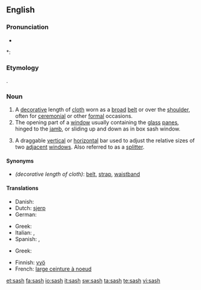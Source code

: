 ==English==

===Pronunciation===
* {{audio|en-us-sash.ogg|Audio (US)}}

*: {{rhymes|æʃ}}

===Etymology===
{{etyl|ar}} {{term|شاش|sc=Arab|tr=šāš||muslin cloth}}.

===Noun===
{{en-noun|sash|es}}

# A [[decorative]] length of [[cloth]] worn as a [[broad]] [[belt]] or over the [[shoulder]], often for [[ceremonial]] or other [[formal]] occasions.
# The opening part of a [[window]] usually containing the [[glass]] [[panes]], hinged to the [[jamb]], or sliding up and down as in box sash window.
# {{software|graphical user interface}} A draggable [[vertical]] or [[horizontal]] bar used to adjust the relative sizes of two [[adjacent]] [[window]]s.  Also referred to as a [[splitter]].

====Synonyms====
* ''(decorative length of cloth)'': [[belt]], [[strap]], [[waistband]]

====Translations====
{{trans-top|decorative length of cloth}}
* Danish: {{t-|da|skærf|n}}
* Dutch: [[sjerp]]
* German: {{t-|de|Schärpe|f}}
{{trans-mid}}
* Greek: {{t+|el|ζώνη|f|tr=zóni|sc=Grek}}
* Italian: {{t+|it|fascia|f}}, {{t-|it|sciarpa|f}}
* Spanish: {{t+|es|banda|f}}, {{t-|es|faja|f}}
{{trans-bottom}}

{{trans-top|opening part of a window}}
* Greek: {{t|el|ορθοστάτης|m|tr=orthostátis|sc=Grek}}
{{trans-mid}}
{{trans-bottom}}

{{checktrans-top}}
* Finnish: [[vyö]]
* French: [[large ceinture à noeud]]
{{checktrans-bottom}}

[[et:sash]]
[[fa:sash]]
[[io:sash]]
[[it:sash]]
[[sw:sash]]
[[ta:sash]]
[[te:sash]]
[[vi:sash]]